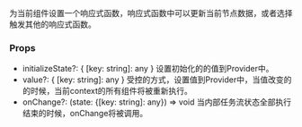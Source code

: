 
<Meta title='hooks | RdxReaction' />

为当前组件设置一个响应式函数，响应式函数中可以更新当前节点数据，或者选择触发其他的响应式函数。


###  Props

  - initializeState?: { [key: string]: any }
    设置初始化的的值到Provider中。
  - value?: { [key: string]: any }
    受控的方式，设置值到Provider中，当值改变的的时候，当前context的所有组件将被重新执行。
  - onChange?: (state: {[key: string]: any}) => void
    当内部任务流状态全部执行结束的时候，onChange将被调用。
